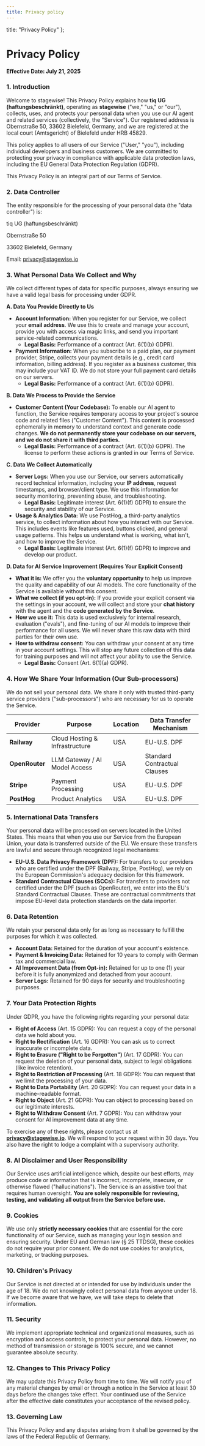 ```yaml
---
title: Privacy policy
---
```


  title: "Privacy Policy"
};

# Privacy Policy

**Effective Date: July 21, 2025**

### 1. Introduction

Welcome to stagewise! This Privacy Policy explains how **tiq UG (haftungsbeschränkt)**, operating as **stagewise** ("we," "us," or "our"), collects, uses, and protects your personal data when you use our AI agent and related services (collectively, the "Service"). Our registered address is Obernstraße 50, 33602 Bielefeld, Germany, and we are registered at the local court (Amtsgericht) of Bielefeld under HRB 45829.

This policy applies to all users of our Service ("User," "you"), including individual developers and business customers. We are committed to protecting your privacy in compliance with applicable data protection laws, including the EU General Data Protection Regulation (GDPR).

This Privacy Policy is an integral part of our Terms of Service.

### 2. Data Controller

The entity responsible for the processing of your personal data (the "data controller") is:

tiq UG (haftungsbeschränkt)

Obernstraße 50

33602 Bielefeld, Germany

Email: privacy@stagewise.io

### 3. What Personal Data We Collect and Why

We collect different types of data for specific purposes, always ensuring we have a valid legal basis for processing under GDPR.

**A. Data You Provide Directly to Us**

* **Account Information:** When you register for our Service, we collect your **email address**. We use this to create and manage your account, provide you with access via magic links, and send you important service-related communications.
    * **Legal Basis:** Performance of a contract (Art. 6(1)(b) GDPR).
* **Payment Information:** When you subscribe to a paid plan, our payment provider, Stripe, collects your payment details (e.g., credit card information, billing address). If you register as a business customer, this may include your VAT ID. We do not store your full payment card details on our servers.
    * **Legal Basis:** Performance of a contract (Art. 6(1)(b) GDPR).

**B. Data We Process to Provide the Service**

* **Customer Content (Your Codebase):** To enable our AI agent to function, the Service requires temporary access to your project's source code and related files ("Customer Content"). This content is processed ephemerally in memory to understand context and generate code changes. **We do not permanently store your codebase on our servers, and we do not share it with third parties.**
    * **Legal Basis:** Performance of a contract (Art. 6(1)(b) GDPR). The license to perform these actions is granted in our Terms of Service.

**C. Data We Collect Automatically**

* **Server Logs:** When you use our Service, our servers automatically record technical information, including your **IP address**, request timestamps, and browser/client type. We use this information for security monitoring, preventing abuse, and troubleshooting.
    * **Legal Basis:** Legitimate interest (Art. 6(1)(f) GDPR) to ensure the security and stability of our Service.
* **Usage & Analytics Data:** We use PostHog, a third-party analytics service, to collect information about how you interact with our Service. This includes events like features used, buttons clicked, and general usage patterns. This helps us understand what is working, what isn't, and how to improve the Service.
    * **Legal Basis:** Legitimate interest (Art. 6(1)(f) GDPR) to improve and develop our product.

**D. Data for AI Service Improvement (Requires Your Explicit Consent)**

* **What it is:** We offer you the **voluntary opportunity** to help us improve the quality and capability of our AI models. The core functionality of the Service is available without this consent.
* **What we collect (if you opt-in):** If you provide your explicit consent via the settings in your account, we will collect and store your **chat history** with the agent and the **code generated by the Service**.
* **How we use it:** This data is used exclusively for internal research, evaluation ("evals"), and fine-tuning of our AI models to improve their performance for all users. We will never share this raw data with third parties for their own use.
* **How to withdraw consent:** You can withdraw your consent at any time in your account settings. This will stop any future collection of this data for training purposes and will not affect your ability to use the Service.
    * **Legal Basis:** Consent (Art. 6(1)(a) GDPR).

### 4. How We Share Your Information (Our Sub-processors)

We do not sell your personal data. We share it only with trusted third-party service providers ("sub-processors") who are necessary for us to operate the Service.

| Provider        | Purpose                               | Location | Data Transfer Mechanism      |
| --------------- | ------------------------------------- | -------- | ---------------------------- |
| **Railway** | Cloud Hosting & Infrastructure        | USA      | EU-U.S. DPF                  |
| **OpenRouter** | LLM Gateway / AI Model Access         | USA      | Standard Contractual Clauses |
| **Stripe** | Payment Processing                    | USA      | EU-U.S. DPF                  |
| **PostHog** | Product Analytics                     | USA      | EU-U.S. DPF                  |

### 5. International Data Transfers

Your personal data will be processed on servers located in the United States. This means that when you use our Service from the European Union, your data is transferred outside of the EU. We ensure these transfers are lawful and secure through recognized legal mechanisms:

* **EU-U.S. Data Privacy Framework (DPF):** For transfers to our providers who are certified under the DPF (Railway, Stripe, PostHog), we rely on the European Commission's adequacy decision for this framework.
* **Standard Contractual Clauses (SCCs):** For transfers to providers not certified under the DPF (such as OpenRouter), we enter into the EU's Standard Contractual Clauses. These are contractual commitments that impose EU-level data protection standards on the data importer.

### 6. Data Retention

We retain your personal data only for as long as necessary to fulfill the purposes for which it was collected.

* **Account Data:** Retained for the duration of your account's existence.
* **Payment & Invoicing Data:** Retained for 10 years to comply with German tax and commercial law.
* **AI Improvement Data (from Opt-in):** Retained for up to one (1) year before it is fully anonymized and detached from your account.
* **Server Logs:** Retained for 90 days for security and troubleshooting purposes.

### 7. Your Data Protection Rights

Under GDPR, you have the following rights regarding your personal data:

* **Right of Access** (Art. 15 GDPR): You can request a copy of the personal data we hold about you.
* **Right to Rectification** (Art. 16 GDPR): You can ask us to correct inaccurate or incomplete data.
* **Right to Erasure ("Right to be Forgotten")** (Art. 17 GDPR): You can request the deletion of your personal data, subject to legal obligations (like invoice retention).
* **Right to Restriction of Processing** (Art. 18 GDPR): You can request that we limit the processing of your data.
* **Right to Data Portability** (Art. 20 GDPR): You can request your data in a machine-readable format.
* **Right to Object** (Art. 21 GDPR): You can object to processing based on our legitimate interests.
* **Right to Withdraw Consent** (Art. 7 GDPR): You can withdraw your consent for AI improvement data at any time.

To exercise any of these rights, please contact us at **privacy@stagewise.io**. We will respond to your request within 30 days. You also have the right to lodge a complaint with a supervisory authority.

### 8. AI Disclaimer and User Responsibility

Our Service uses artificial intelligence which, despite our best efforts, may produce code or information that is incorrect, incomplete, insecure, or otherwise flawed ("hallucinations"). The Service is an assistive tool that requires human oversight. **You are solely responsible for reviewing, testing, and validating all output from the Service before use.**

### 9. Cookies

We use only **strictly necessary cookies** that are essential for the core functionality of our Service, such as managing your login session and ensuring security. Under EU and German law (§ 25 TTDSG), these cookies do not require your prior consent. We do not use cookies for analytics, marketing, or tracking purposes.

### 10. Children's Privacy

Our Service is not directed at or intended for use by individuals under the age of 18. We do not knowingly collect personal data from anyone under 18. If we become aware that we have, we will take steps to delete that information.

### 11. Security

We implement appropriate technical and organizational measures, such as encryption and access controls, to protect your personal data. However, no method of transmission or storage is 100% secure, and we cannot guarantee absolute security.

### 12. Changes to This Privacy Policy

We may update this Privacy Policy from time to time. We will notify you of any material changes by email or through a notice in the Service at least 30 days before the changes take effect. Your continued use of the Service after the effective date constitutes your acceptance of the revised policy.

### 13. Governing Law

This Privacy Policy and any disputes arising from it shall be governed by the laws of the Federal Republic of Germany.